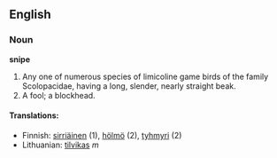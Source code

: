 ==English==

===Noun===

'''snipe'''

#Any one of numerous species of limicoline game birds of the family Scolopacidae, having a long, slender, nearly straight beak.
#A fool; a blockhead.

==== Translations: ====
*Finnish: [[sirriäinen]] (1), [[hölmö]] (2), [[tyhmyri]] (2)
*Lithuanian: [[tilvikas]] ''m''